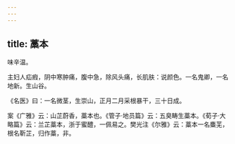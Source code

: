 ```yaml
---
---
---
```

title: 藁本
---



味辛温。

主妇人疝瘕，阴中寒肿痛，腹中急，除风头痛，长肌肤：说颜色。一名鬼卿，一名地新。生山谷。

《名医》曰：一名微茎，生崇山，正月二月采根暴干，三十日成。

案《广雅》云：山芷蔚香，藁本也。《管子·地员篇》云：五臭畴生藁本。《荀子·大略篇》云：兰芷藁本，浙于蜜醴，一佩易之。樊光注《尔雅》云：藁本一名麋芜，根名靳芷，归作藁，非。